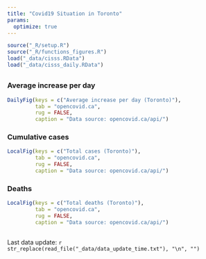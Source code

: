 ```yaml
---
title: "Covid19 Situation in Toronto"
params:
  optimize: true
---
```


```r
source("_R/setup.R")
source("_R/functions_figures.R")
load("_data/cisss.RData")
load("_data/cisss_daily.RData")
```

## {.tabset .tabset-fade .tabset-pills}

### Average increase per day
```r
DailyFig(keys = c("Average increase per day (Toronto)"),
         tab = "opencovid.ca", 
         rug = FALSE, 
         caption = "Data source: opencovid.ca/api/")
```

### Cumulative cases
```r
LocalFig(keys = c("Total cases (Toronto)"),
         tab = "opencovid.ca",
         rug = FALSE, 
         caption = "Data source: opencovid.ca/api/")
```

### Deaths
```r
LocalFig(keys = c("Total deaths (Toronto)"),
         tab = "opencovid.ca",
         rug = FALSE, 
         caption = "Data source: opencovid.ca/api/")
```

##

Last data update: `r str_replace(read_file("_data/data_update_time.txt"), "\n", "")`
